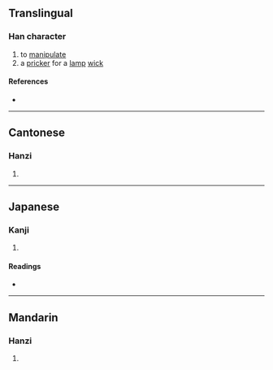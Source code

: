 {{character info/new}}
==Translingual==

===Han character===
{{Han char|rn=64|rad=手|as=08|sn=11|four=52033|canj=QHKP,QMKP|ids=⿰扌忝}}

# to [[manipulate]]
# a [[pricker]] for a [[lamp]] [[wick]]

====References====
* {{Han ref|kx=0440.181|dkj=12307|hdz=31890.110|uh=63AD|ud=25517|bh=D56D|bd=54637}}

----

==Cantonese==

===Hanzi===
{{yue-hanzi|jyut=[[tim3]]|y=tim3}}

# {{rfdef|yue|sort=手08}}

----

==Japanese==

===Kanji===
{{ja-kanji|grade=|rs=手08}}

# {{rfdef|ja|sort=手08}}

====Readings====
* {{ja-readings|on=[[てん]] (ten)|kun=}}

----

==Mandarin==

===Hanzi===
{{cmn-hanzi|pin=[[tiàn]] ([[tian4]]), [[pá]] ([[pa2]])|wg=t'ien<sup>4</sup>, p'a<sup>2</sup>}}

# {{rfdef|cmn|sort=手08}}